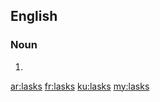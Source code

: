==English==

===Noun===
{{head|en|noun plural form}}

# {{plural of|lask|lang=en}}

[[ar:lasks]]
[[fr:lasks]]
[[ku:lasks]]
[[my:lasks]]